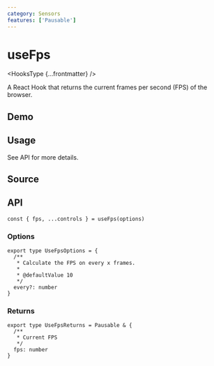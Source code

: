 ```yaml
---
category: Sensors
features: ['Pausable']
---
```


# useFps


<HooksType {...frontmatter} />

A React Hook that returns the current frames per second (FPS) of the browser.

## Demo


<App />

## Usage

See API for more details.

## Source


<Source />

## API

```tsx
const { fps, ...controls } = useFps(options)
```

### Options

```tsx
export type UseFpsOptions = {
  /**
   * Calculate the FPS on every x frames.
   *
   * @defaultValue 10
   */
  every?: number
}
```

### Returns


<Tip type="pausable" />

```tsx
export type UseFpsReturns = Pausable & {
  /**
   * Current FPS
   */
  fps: number
}
```
